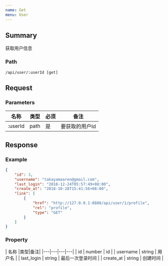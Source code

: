 ```yaml
---
name: Get
menu: User
---
```


## Summary
获取用户信息  

### Path
`/api/user/:userId [get]`

## Request

### Parameters

| 名称 |类型|必须|备注|
|---|---|---|---|
| :userId | path | 是 | 要获取的用户Id |

## Response

### Example
```json
{
    "id": 3,
    "username": "takayamaaren@gmail.com",
    "last_login": "2018-12-24T05:57:49+08:00",
    "create_at": "2018-10-28T15:41:56+08:00",
    "link": [
        {
            "href": "http://127.0.0.1:8888/api/user/1/profile",
            "rel": "profile",
            "type": "GET"
        }
    ]
}
```

### Property
| 名称 |类型|备注|
|---|---|---|---|
| id | number |  id |
| username | string |  用户名 |
| last_login | string |  最后一次登录时间 |
| create_at | string | 创建时间 |

